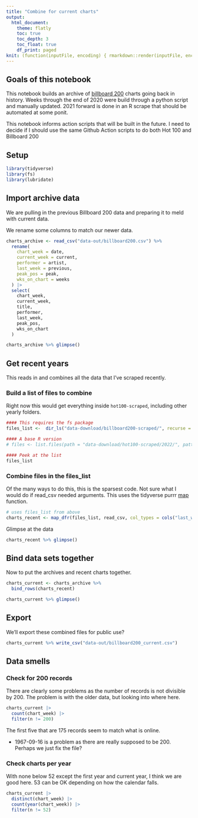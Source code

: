```yaml
---
title: "Combine for current charts"
output:
  html_document:
    theme: flatly
    toc: true
    toc_depth: 3
    toc_float: true
    df_print: paged
knit: (function(inputFile, encoding) { rmarkdown::render(inputFile, encoding = encoding, output_dir = "../docs") })
---
```


## Goals of this notebook

This notebook builds an archive of [billboard 200]() charts going back in history. Weeks through the end of 2020 were build through a python script and manually updated. 2021 forward is done in an R scrape that should be automated at some ponit.

This notebook informs action scripts that will be built in the future. I need to decide if I should use the same Github Action scripts to do both Hot 100 and Billboard 200

## Setup

```r
library(tidyverse)
library(fs)
library(lubridate)
```

## Import archive data

We are pulling in the previous Billboard 200 data and preparing it to meld with current data.

We rename some columns to match our newer data.

```r
charts_archive <- read_csv("data-out/billboard200.csv") %>%
  rename(
    chart_week = date,
    current_week = current,
    performer = artist,
    last_week = previous,
    peak_pos = peak,
    wks_on_chart = weeks
  ) |> 
  select(
    chart_week,
    current_week,
    title,
    performer,
    last_week,
    peak_pos,
    wks_on_chart
  )

charts_archive %>% glimpse()
```

## Get recent years

This reads in and combines all the data that I've scraped recently.

### Build a list of files to combine

Right now this would get everything inside `hot100-scraped`, including other yearly folders.

```r
#### This requires the fs package
files_list <-  dir_ls("data-download/billboard200-scraped/", recurse = TRUE, regexp = ".csv")

#### A base R version
# files <- list.files(path = "data-download/hot100-scraped/2022/", pattern = "*.csv", full.names = T)

#### Peek at the list
files_list
```

### Combine files in the files_list

Of the many ways to do this, this is the sparsest code. Not sure what I would do if read_csv needed arguments. This uses the tidyverse purrr [map](https://purrr.tidyverse.org/reference/map.html) function.

```r
# uses files_list from above
charts_recent <- map_dfr(files_list, read_csv, col_types = cols("last_week" = col_integer()))
```

Glimpse at the data

```r
charts_recent %>% glimpse()
```

## Bind data sets together

Now to put the archives and recent charts together.

```r
charts_current <- charts_archive %>% 
  bind_rows(charts_recent)

charts_current %>% glimpse()
```


## Export

We'll export these combined files for public use?

```r
charts_current %>% write_csv("data-out/billboard200_current.csv")
```

## Data smells

### Check for 200 records

There are clearly some problems as the number of records is not divisible by 200. The problem is with the older data, but looking into where here.

```r
charts_current |> 
  count(chart_week) |> 
  filter(n != 200)
```

The first five that are 175 records seem to match what is online.

- 1967-09-16 is a problem as there are really supposed to be 200. Perhaps we just fix the file?

### Check charts per year

With none below 52 except the first year and current year, I think we are good here. 53 can be OK depending on how the calendar falls.

```r
charts_current |> 
  distinct(chart_week) |> 
  count(year(chart_week)) |> 
  filter(n != 52)
```

